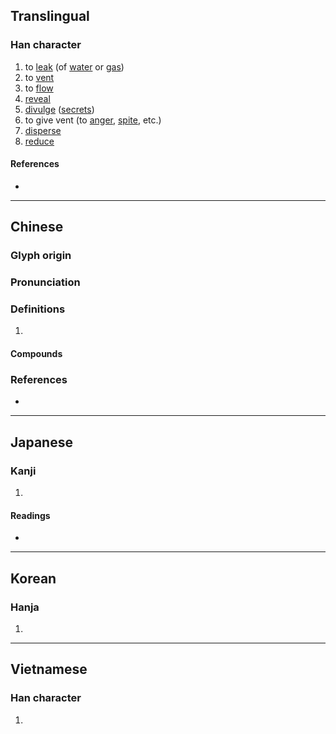 {{also|泄}}
{{character info/new}}
==Translingual==

===Han character===
{{Han char|rn=85|rad=水|as=06|sn=9|four=35106|canj=ELWP|ids=⿰氵曳}}

# to [[leak]] (of [[water]] or [[gas]])
# to [[vent]]
# to [[flow]]
# [[reveal]]
# [[divulge]] ([[secret]]s)
# to give vent (to [[anger]], [[spite]], etc.)
# [[disperse]]
# [[reduce]]

====References====
* {{Han ref|kx=0621.200|dkj=17401|dj=1017.120|hdz=31606.090|uh=6D29|ud=27945|bh=ACAA|bd=44202}}

----

==Chinese==
{{zh-forms|s=泄}}

===Glyph origin===
{{Han etym}}

===Pronunciation===
{{zh-pron
|m=xiè
|c=sit3,jai6
|h=pfs=siet
|mn=sia̍p
|mc=y
|oc=y
|cat=v
}}

===Definitions===
{{zh-hanzi}}

# {{rfdef|zh}}

====Compounds====
{{zh-der|傾洩|共洩|外洩|宣洩|排洩|水洩不通|洩勁|洩壓|洩密|洩底|洩恨|洩憤|洩氣|洩洩|洩洪|洩漏|洩漏天機|洩漏風聲|洩露|溶溶洩洩|漏洩|漏洩春光|發洩}}

===References===
* {{R:yue:Hanzi}}

----

==Japanese==

===Kanji===
{{ja-kanji|grade=|rs=水06}}

# {{defn|lang=ja|sort=水06}}

====Readings====
* {{ja-readings|on=[[えい]] (ei), [[せつ]] (setsu)|kun=[[のびる]] (nobiru), [[もれる]] (moreru)}}

----

==Korean==

===Hanja===
{{ko-hanja|hangeul=[[설]], [[예]]|eumhun=|rv=seol, ye|mr=sŏl, ye|y=sel, yey}}

# {{defn|lang=ko|sort=水06}}

----

==Vietnamese==

===Han character===
{{vi-readings|rs=水06|hanviet=[[dáy]], [[tiết]], [[dịa]], [[duệ]]}}

# {{defn|lang=vi|sort=水06}}